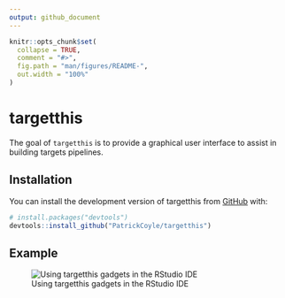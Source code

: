 ```yaml
---
output: github_document
---
```


<!-- README.md is generated from README.Rmd. Please edit that file -->

```r
knitr::opts_chunk$set(
  collapse = TRUE,
  comment = "#>",
  fig.path = "man/figures/README-",
  out.width = "100%"
)
```

# targetthis

<!-- badges: start -->
<!-- badges: end -->

The goal of `targetthis` is to provide a graphical user interface to assist in building targets pipelines.

## Installation

You can install the development version of targetthis from [GitHub](https://github.com/) with:

``` r
# install.packages("devtools")
devtools::install_github("PatrickCoyle/targetthis")
```

## Example

![Using targetthis gadgets in the RStudio IDE](misc/img1.png)
